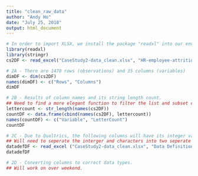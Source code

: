 ```yaml
---
title: "clean_raw_data"
author: "Andy Ho"
date: "July 25, 2018"
output: html_document
---
```


```r
# In order to import XLSX, we install the package "readxl" into our environment.  After loading library "readxl" we're able to use read_excel function to import the sheet "HR-employee-attrition Data" into a dataframe.  
library(readxl)
library(stringr)
cs2DF <- read_excel("CaseStudy2-data_clean.xlsx", "HR-employee-attrition Data")

# 2A - There are 1470 rows (observations) and 35 columns (variables)
dimDF <- dim(cs2DF)
names(dimDF) <- c("Rows", "Columns")
dimDF

# 2B - Results of column names and its string length count.  
## Need to find a more elegant function to filter the list and subset only values greater than 12.  For now, this will suffice.
lettercount <- str_length(names(cs2DF))
countDF <- data.frame(cbind(names(cs2DF), lettercount))
names(countDF) <- c("Variable", "LetterCount")
countDF

# 2C - Due to Qualtrics, the following columns will have its integer value replaced by the definitions provided in the "Data Definitions" sheet.  
## Will need to seperate the interger and characters into two seperate columns.
datadefDF <- read_excel ("CaseStudy2-data_clean.xlsx", "Data Definitions")
datadefDF

# 2D - Converting columns to correct data types.
## Will work on over weekend.
```

